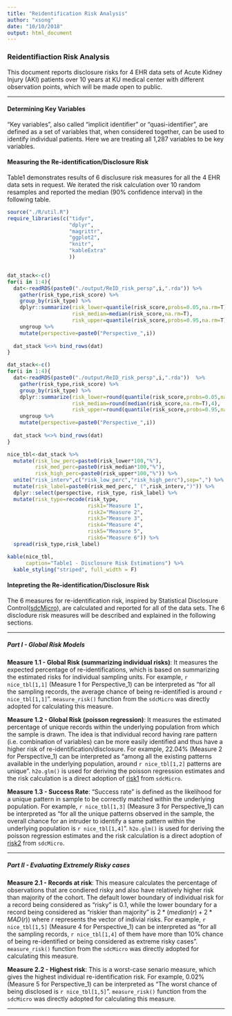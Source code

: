 ```yaml
---
title: "Reidentification Risk Analysis"
author: "xsong"
date: "10/10/2018"
output: html_document
---
```


### Reidentifiaction Risk Analysis ###

This document reports disclosure risks for 4 EHR data sets of Acute Kidney Injury (AKI) patients over 10 years at KU medical center with different observation points, which will be made open to public. 

***

#### Determining Key Variables ####
"Key variables", also called "implicit identifier" or "quasi-identifier", are defined as a set of variables that, when considered together, can be used to identify individual patients. Here we are treating all 1,287 variables to be key variables. 


#### Measuring the Re-identification/Disclosure Risk ####

Table1 demonstrates results of 6 disclusure risk measures for all the 4 EHR data sets in request. We iterated the risk calculation over 10 random resamples and reported the median (90% confidence interval) in the following table. 


```r
source("./R/util.R")
require_libraries(c("tidyr",
                    "dplyr",
                    "magrittr",
                    "ggplot2",
                    "knitr",
                    "kableExtra"
                    ))


dat_stack<-c()
for(i in 1:4){
  dat<-readRDS(paste0("./output/ReID_risk_persp",i,".rda")) %>%
    gather(risk_type,risk_score) %>%
    group_by(risk_type) %>%
    dplyr::summarize(risk_lower=quantile(risk_score,probs=0.05,na.rm=T),
                     risk_median=median(risk_score,na.rm=T),
                     risk_upper=quantile(risk_score,probs=0.95,na.rm=T)) %>%
    ungroup %>%
    mutate(perspective=paste0("Perspective_",i))
  
  dat_stack %<>% bind_rows(dat)
}

dat_stack<-c()
for(i in 1:4){
  dat<-readRDS(paste0("./output/ReID_risk_persp",i,".rda"))  %>% 
    gather(risk_type,risk_score) %>%
    group_by(risk_type) %>%
    dplyr::summarize(risk_lower=round(quantile(risk_score,probs=0.05,na.rm=T),4),
                     risk_median=round(median(risk_score,na.rm=T),4),
                     risk_upper=round(quantile(risk_score,probs=0.95,na.rm=T),4)) %>%
    ungroup %>%
    mutate(perspective=paste0("Perspective_",i))
  
  dat_stack %<>% bind_rows(dat)
}
```


```r
nice_tbl<-dat_stack %>%
  mutate(risk_low_perc=paste0(risk_lower*100,"%"),
         risk_med_perc=paste0(risk_median*100,"%"),
         risk_high_perc=paste0(risk_upper*100,"%")) %>%
  unite("risk_interv",c("risk_low_perc","risk_high_perc"),sep=",") %>%
  mutate(risk_label=paste0(risk_med_perc," (",risk_interv,")")) %>%
  dplyr::select(perspective, risk_type, risk_label) %>%
  mutate(risk_type=recode(risk_type,
                          risk1="Measure 1",
                          risk2="Measure 2",
                          risk3="Measure 3",
                          risk4="Measure 4",
                          risk5="Measure 5",
                          risk6="Measure 6")) %>%
  spread(risk_type,risk_label)

kable(nice_tbl,
      caption="Table1 - Disclosure Risk Estimations") %>%
  kable_styling("striped", full_width = F)
```


#### Intepreting the Re-identification/Disclosure Risk ####
The 6 measures for re-identification risk, inspired by Statistical Disclosure Control([sdcMicro]), are calculated and reported for all of the data sets. The 6 disclodure risk measures will be described and explained in the following sections.

[sdcMicro]: https://cran.r-project.org/web/packages/sdcMicro/vignettes/sdc_guidelines.pdf

***

##### Part I - Global Risk Models #####


**Measure 1.1 - Global Risk (summarizing individual risks)**: It measures the expected percentage of re-identifications, which is based on summarizing the estimated risks for individual sampling units. For example, `r nice_tbl[1,1]` (Measure 1 for Perspective_1) can be interpreted as "for all the sampling records, the average chance of being re-identified is around `r nice_tbl[1,1]`". `measure_risk()` function from the `sdcMicro` was directly adopted for calculating this measure.     


**Measure 1.2 - Global Risk (poisson regression)**: It measures the estimated percentage of unique records within the underlying population from which the sample is drawn. The idea is that individual record having rare pattern (i.e. combination of variables) can be more easily identified and thus have a higher risk of re-identification/disclosure. For example, 22.04% (Measure 2 for Perspective_1) can be interpreted as "among all the existing patterns available in the underlying population, around `r nice_tbl[1,2]` patterns are unique". `h2o.glm()` is used for deriving the poisson regression estimates and the risk calculation is a direct adoption of [risk1] from `sdcMicro`. 

[risk1]: https://github.com/sdcTools/sdcMicro/blob/9d4b05193ec5c4db0745bacb6ac470d6b358a363/R/modRisk.R#L139


**Measure 1.3 - Success Rate**: "Success rate" is defined as the likelihood for a unique pattern in sample to be correctly matched within the underlying population. For example, `r nice_tbl[1,3]` (Measure 3 for Perspective_1) can be interpreted as "for all the unique patterns observed in the sample, the overall chance for an intruder to identify a same pattern within the underlying population is `r nice_tbl[1,4]`". `h2o.glm()` is used for deriving the poisson regression estimates and the risk calculation is a direct adoption of [risk2] from `sdcMicro`.

[risk2]: https://github.com/sdcTools/sdcMicro/blob/9d4b05193ec5c4db0745bacb6ac470d6b358a363/R/modRisk.R#L143


***

##### Part II - Evaluating Extremely Risky cases #####

**Measure 2.1 - Records at risk**: This measure calculates the percentage of observations that are condiered risky and also have relatively higher risk than majority of the cohort. The default lower boundary of individual risk for a record being considered as "risky" is 0.1, while the lower boundary for a record being considered as "riskier than majority" is $2*(median(r)+2*MAD(r))$ where $r$ represents the vector of indivial risks. For example, `r nice_tbl[1,5]` (Measure 4 for Perspective_1) can be interpreted as "for all the sampling records, `r nice_tbl[1,4]` of them have more than 10% chance of being re-identified or being considered as extreme risky cases". `measure_risk()` function from the `sdcMicro` was directly adopted for calculating this measure.      


**Measure 2.2 - Highest risk**: This is a worst-case senario measure, which gives the highest individual re-identification risk. For example, 0.02% (Measure 5 for Perspective_1) can be interpreted as "The worst chance of being disclosed is `r nice_tbl[1,5]`". `measure_risk()` function from the `sdcMicro` was directly adopted for calculating this measure.     

***



